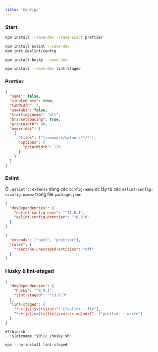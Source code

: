 ```yaml
---
title: 'Configs'
---
```



### Start

```bash
npm install --save-dev --save-exact prettier

npm install eslint --save-dev
npm init @eslint/config

npm install husky --save-dev

npm install --save-dev lint-staged
```

### Prettier

```json title=".prettierrc"
{
  "semi": false,
  "singleQuote": true,
  "tabWidth": 2,
  "useTabs": false,
  "trailingComma": "all",
  "bracketSpacing": true,
  "printWidth": 80,
  "overrides": [
    {
      "files": ["framework/saleor/**/*"],
      "options": {
        "printWidth": 120
      }
    }
  ]
}
```

### Eslint

Ở `.eslintrc`: `extends` dùng các `config-name` dc lấy từ các
`eslint-config-<config-name>` trong file `package.json`

<Tabs>
  <TabItem value="package.json" label="package.json" default>

```json
{
  "devDependencies": {
    "eslint-config-next": "^11.0.1",
    "eslint-config-prettier": "^8.3.0"
  }
}
```

  </TabItem>
  <TabItem value=".eslintrc" label=".eslintrc">

```json
{
  "extends": ["next", "prettier"],
  "rules": {
    "react/no-unescaped-entities": "off"
  }
}
```

  </TabItem>
</Tabs>

### Husky & lint-staged

<Tabs>
  <TabItem value="package.json" label="package.json">

```json
{
  "devDependencies": {
    "husky": "^8.0.1",
    "lint-staged": "^13.0.3"
  },
  "lint-staged": {
    "*.+(js|jsx|ts|tsx)": ["eslint --fix"],
    "*.+(js|jsx|ts|tsx|json|css|md|mdx)": ["prettier --write"]
  }
}
```

  </TabItem>

  <TabItem value=".husky/pre-commit" label=".husky/pre-commit" default>

```title=".husky/pre-commit"
#!/bin/sh
. "$(dirname "$0")/_/husky.sh"

npx --no-install lint-staged
```

  </TabItem>
</Tabs>
